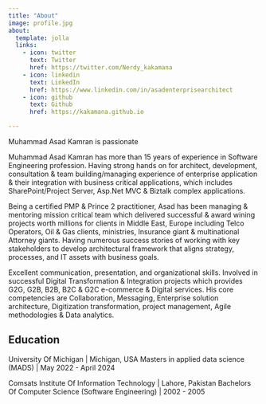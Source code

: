 ```yaml
---
title: "About"
image: profile.jpg
about:
  template: jolla
  links:
    - icon: twitter
      text: Twitter
      href: https://twitter.com/Nerdy_kakamana
    - icon: linkedin
      text: LinkedIn
      href: https://www.linkedin.com/in/asadenterprisearchitect
    - icon: github
      text: Github
      href: https://kakamana.github.io

---
```


Muhammad Asad Kamran is passionate 

Muhammad Asad Kamran has more than 15 years of experience in Software Engineering profession. Having strong hands on for architect, development, consultation & team building/managing experience of enterprise application & their integration with business critical applications, which includes SharePoint/Project Server, Asp.Net MVC & Biztalk complex applications.

Being a certified PMP & Prince 2 practitioner, Asad has been managing & mentoring mission critical team which delivered successful & award wining projects worth millions for clients in Middle East, Europe including Telco Operators, Oil & Gas clients, ministries, Insurance giant & multinational Attorney giants. Having numerous success stories of working with key stakeholders to develop architectural framework that aligns strategy, processes, and IT assets with business goals.

Excellent communication, presentation, and organizational skills. Involved in successful Digital Transformation & Integration projects which provides G2G, G2B, B2B, B2C & G2C e-commerce & Digital services. His core competencies are Collaboration, Messaging, Enterprise solution architecture, Digitization transformation, project management, Agile methodologies & Data analytics.

## Education

University Of Michigan | Michigan, USA
Masters in applied data science (MADS) | May 2022 - April 2024

Comsats Institute Of Information Technology | Lahore, Pakistan
Bachelors Of Computer Science (Software Engineering) | 2002 - 2005
